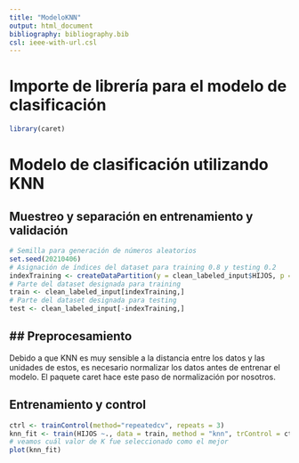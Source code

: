 ```yaml
---
title: "ModeloKNN"
output: html_document
bibliography: bibliography.bib
csl: ieee-with-url.csl
---
```

# Importe de librería para el modelo de clasificación
```r
library(caret)
```
# Modelo de clasificación utilizando KNN

## Muestreo y separación en entrenamiento y validación
```r
# Semilla para generación de números aleatorios
set.seed(20210406)
# Asignación de índices del dataset para training 0.8 y testing 0.2 
indexTraining <- createDataPartition(y = clean_labeled_input$HIJOS, p = 0.8, list = FALSE)
# Parte del dataset designada para training
train <- clean_labeled_input[indexTraining,]
# Parte del dataset designada para testing
test <- clean_labeled_input[-indexTraining,]
```

## Preprocesamiento
---
Debido a que KNN es muy sensible a la distancia entre los datos y las unidades de estos, es necesario normalizar los datos antes de entrenar el modelo. El paquete caret hace este paso de normalización por nosotros.

## Entrenamiento y control
```r
ctrl <- trainControl(method="repeatedcv", repeats = 3)
knn_fit <- train(HIJOS ~., data = train, method = "knn", trControl = ctrl, preProcess = c("center","scale"), tuneLength = 20, na.action = na.omit)
# veamos cuál valor de K fue seleccionado como el mejor
plot(knn_fit)
```